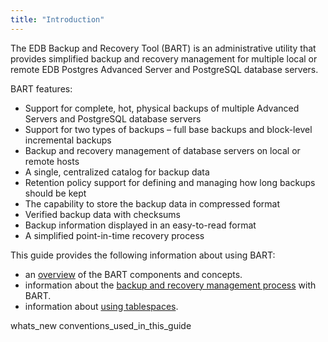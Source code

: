 ```yaml
---
title: "Introduction"
---
```




The EDB Backup and Recovery Tool (BART) is an administrative utility that provides simplified backup and recovery management for multiple local or remote EDB Postgres Advanced Server and PostgreSQL database servers.

BART features:

  - Support for complete, hot, physical backups of multiple Advanced Servers and PostgreSQL database servers
  - Support for two types of backups – full base backups and block-level incremental backups
  - Backup and recovery management of database servers on local or remote hosts
  - A single, centralized catalog for backup data
  - Retention policy support for defining and managing how long backups should be kept
  - The capability to store the backup data in compressed format
  - Verified backup data with checksums
  - Backup information displayed in an easy-to-read format
  - A simplified point-in-time recovery process

This guide provides the following information about using BART:

  - an [overview](01_overview#overview) of the BART components and concepts.
  - information about the [backup and recovery management process](03_using_bart/#using_bart) with BART.
  - information about [using tablespaces](04_using_tablespaces#using_tablespaces).

<div class="toctree" data-maxdepth="3">

whats_new conventions_used_in_this_guide

</div>
